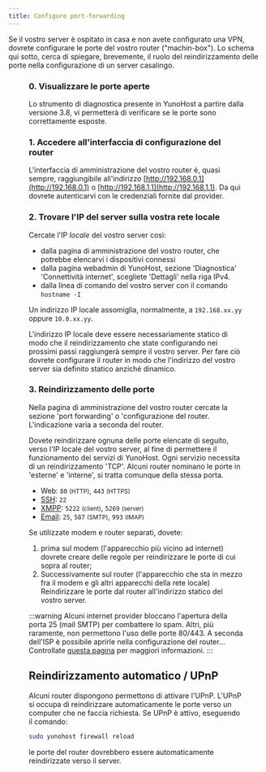 ```yaml
---
title: Configure port-forwarding
---
```



Se il vostro server è ospitato in casa e non avete configurato una VPN, dovrete configurare le porte del vostro router ("machin-box"). Lo schema qui sotto, cerca di spiegare, brevemente, il ruolo del reindirizzamento delle porte nella configurazione di un server casalingo.

<Figure caption="Illustration of the importance of port-forwarding" src="/img/portForwarding_en.png" />

### 0. Visualizzare le porte aperte

Lo strumento di diagnostica presente in YunoHost a partire dalla versione 3.8, vi permetterà di verificare se
le porte sono correttamente esposte.

### 1. Accedere all'interfaccia di configurazione del router

L'interfaccia di amministrazione del vostro router è, quasi sempre, raggiungibile all'indirizzo [http://192.168.0.1](http://192.168.0.1) o [http://192.168.1.1](http://192.168.1.1). Da qui dovrete autenticarvi con le credenziali fornite dal provider.

### 2. Trovare l'IP del server sulla vostra rete locale

Cercate l'IP *locale* del vostro server così:

- dalla pagina di amministrazione del vostro router, che potrebbe elencarvi i dispositivi connessi
- dalla pagina webadmin di YunoHost, sezione 'Diagnostica' 'Connettività internet', scegliete 'Dettagli' nella riga IPv4.
- dalla linea di comando del vostro server con il comando `hostname -I`

Un indirizzo IP locale assomiglia, normalmente, a `192.168.xx.yy` oppure `10.0.xx.yy`.

L'indirizzo IP locale deve essere necessariamente statico di modo che il reindirizzamento che state configurando nei prossimi passi raggiungerà sempre il vostro server. Per fare ciò dovrete configurare il router in modo che l'indirizzo del vostro server sia definito statico anziché dinamico.

### 3. Reindirizzamento delle porte

Nella pagina di amministrazione del vostro router cercate la sezione 'port forwarding' o 'configurazione del router. L'indicazione varia a seconda del router.

Dovete reindirizzare ognuna delle porte elencate di seguito, verso l'IP locale del vostro server, al fine di permettere il funzionamento dei servizi di YunoHost. Ogni servizio necessita di un reindirizzamento 'TCP'. Alcuni router nominano le porte in 'esterne' e 'interne', si tratta comunque della stessa porta.

- Web: `80` <small>(HTTP)</small>, `443` <small>(HTTPS)</small>
- [SSH](/admin/admin_guide/command_line): `22`
- [XMPP](https://wikipedia.org/wiki/XMPP): `5222` <small>(client)</small>, `5269` <small>(server)</small>
- [Email](/admin/admin_guide/email): `25`, `587` <small>(SMTP)</small>, `993` <small>(IMAP)</small>

Se utilizzate modem e router separati, dovete:

1. prima sul modem (l'apparecchio più vicino ad internet) dovrete creare delle regole per reindirizzare le porte di cui sopra al router;
2. Successivamente sul router (l'apparecchio che sta in mezzo fra il modem e gli altri apparecchi della rete locale) Reindirizzare le porte dal router all'indirizzo statico del vostro server.

:::warning
<FAIcon icon="fa-exclamation-triangle"/> Alcuni internet provider bloccano l'apertura della porta 25 (mail SMTP) per combattere lo spam. Altri, più raramente, non permettono l'uso delle porte 80/443. A seconda dell'ISP è possibile aprirle nella configurazione del router... Controllate [questa pagina](/install/providers/isp/) per maggiori informazioni.
:::

## Reindirizzamento automatico / UPnP

Alcuni router dispongono permettono di attivare l'UPnP. L'UPnP si occupa di reindirizzare automaticamente le porte verso un computer che ne faccia richiesta. Se UPnP è attivo, eseguendo il comando:

```bash
sudo yunohost firewall reload
```

le porte del router dovrebbero essere automaticamente reindirizzate verso il server.
